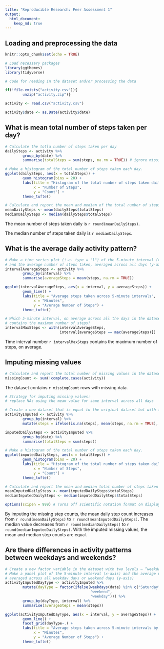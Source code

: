 ```yaml
---
title: "Reproducible Research: Peer Assessment 1"
output: 
  html_document:
    keep_md: true
---
```


## Loading and preprocessing the data
```r
knitr::opts_chunk$set(echo = TRUE)

# Load necessary packages
library(ggthemes)
library(tidyverse)

# Code for reading in the dataset and/or processing the data

if(!file.exists("activity.csv")){
        unzip("activity.zip")}

activity <- read.csv("activity.csv")

activity$date <- as.Date(activity$date)

```


## What is mean total number of steps taken per day?
```r
# Calculate the totla number of steps taken per day
dailySteps <- activity %>%
        group_by(date) %>%
        summarise(totalSteps = sum(steps, na.rm = TRUE)) # ignore missing values

# Make a histogram of the total number of steps taken each day.
ggplot(dailySteps, aes(x = totalSteps)) +
        geom_histogram(bins = 20) +
        labs(title = "Histogram of the total number of steps taken daily",
             x = "Number of Steps",
             y = "Count") +
        theme_tufte()

# Calculate and report the mean and median of the total number of steps taken per day.
meanDailySteps <- mean(dailySteps$totalSteps)
medianDailySteps <- median(dailySteps$totalSteps)

```

The mean number of steps taken daily is `r round(meanDailySteps)`.

The median number of steps taken daily is `r medianDailySteps`.


## What is the average daily activity pattern?
```r
# Make a time series plot (i.e. type = "l") of the 5-minute interval (x-axis) 
# and the average number of steps taken, averaged across all days (y-axis)
intervalAverageSteps <- activity %>%
        group_by(interval) %>%
        summarise(averageSteps = mean(steps, na.rm = TRUE))

ggplot(intervalAverageSteps, aes(x = interval, y = averageSteps)) +
        geom_line() +
        labs(title = "Average steps taken across 5-minute intervals",
             x = "Minutes",
             y = "Average Number of Steps") + 
        theme_tufte()

# Which 5-minute interval, on average across all the days in the dataset, 
# contains the maximum number of steps?
intervalMaxSteps <- with(intervalAverageSteps, 
                         interval[averageSteps == max(averageSteps)])

```

Time interval number `r intervalMaxSteps` contains the maximum number of steps, on average.

## Imputing missing values
```r
# Calculate and report the total number of missing values in the dataset.
missingCount <- sum(!complete.cases(activity))

```

The dataset contains `r missingCount` rows with missing data.

```r
# Strategy for imputing missing values: 
# replace NAs using the mean value for same interval across all days

# Create a new dataset that is equal to the original dataset but with the missing data filled in.
activityImputed <- activity %>%
        group_by(interval) %>%
        mutate(steps = ifelse(is.na(steps), mean(steps, na.rm = TRUE), steps))

imputedDailySteps <- activityImputed %>%
        group_by(date) %>%
        summarise(totalSteps = sum(steps))

# Make a histogram of the total number of steps taken each day.
ggplot(imputedDailySteps, aes(x = totalSteps)) +
        geom_histogram(bins = 20) +
        labs(title = "Histogram of the total number of steps taken daily (missing values imputed)",
             x = "Number of Steps",
             y = "Count") +
        theme_tufte()

# Calculate and report the mean and median total number of steps taken per day.
meanImputedDailySteps <- mean(imputedDailySteps$totalSteps)
medianImputedDailySteps <- median(imputedDailySteps$totalSteps)

options(scipen = 999) # Turns off scientific notation format on displayed mean and median

```

By imputing the missing step counts, the mean daily step count increases from `r round(meanDailySteps)` to `r round(meanImputedDailySteps)`. The median value decreases from `r round(medianDailySteps)` to `r round(medianImputedDailySteps)`. With the imputed missing values, the mean and median step counts are equal. 

## Are there differences in activity patterns between weekdays and weekends?
```r
# Create a new factor variable in the dataset with two levels – “weekday” and “weekend”
# Make a panel plot of the 5-minute interval (x-axis) and the average number of steps taken, 
# averaged across all weekday days or weekend days (y-axis)
activityImputedDayType <- activityImputed %>%
        mutate(dayType = factor(ifelse(weekdays(date) %in% c("Saturday", "Sunday"), 
                                       "weekend", 
                                       "weekday"))) %>%
        group_by(dayType, interval) %>%
        summarise(averageSteps = mean(steps))

ggplot(activityImputedDayType, aes(x = interval, y = averageSteps)) +
        geom_line() +
        facet_grid(dayType~.) +
        labs(title = "Average steps taken across 5-minute intervals by type of day",
             x = "Minutes",
             y = "Average Number of Steps") + 
        theme_tufte()

```
